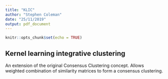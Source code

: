 ```yaml
---
title: "KLIC"
author: "Stephen Coleman"
date: "25/11/2019"
output: pdf_document
---
```


```r
knitr::opts_chunk$set(echo = TRUE)
```

## Kernel learning integrative clustering
An extension of the original Consensus Clustering concept. Allows weighted combination of similarity matrices to form a consensus clustering.